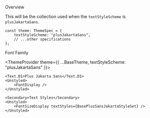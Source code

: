 
<Meta title="General/Text/PlusSansJakarta Style" />

<Title>Plus Jakarta Sans Style</Title>

<Secondary>Overview</Secondary>

This will be the collection used when the `textStyleScheme` is `plusJakartaSans`.

```tsx
const theme: ThemeSpec = {
    textStyleScheme: "plusJakartaSans",
    // ...other specifications
};
```

<Secondary>Font Family</Secondary>

<ThemeProvider theme={{ ...BaseTheme, textStyleScheme: "plusJakartaSans" }}>

    <Text.D1>Plus Jakarta Sans</Text.D1>
    <Unstyled>
        <FontDisplay />
    </Unstyled>

    <Secondary>Text Styles</Secondary>
    <Unstyled>
        <FontSizeDisplay textStyles={BasePlusSansJakartaStyleSet} />
    </Unstyled>

</ThemeProvider>
